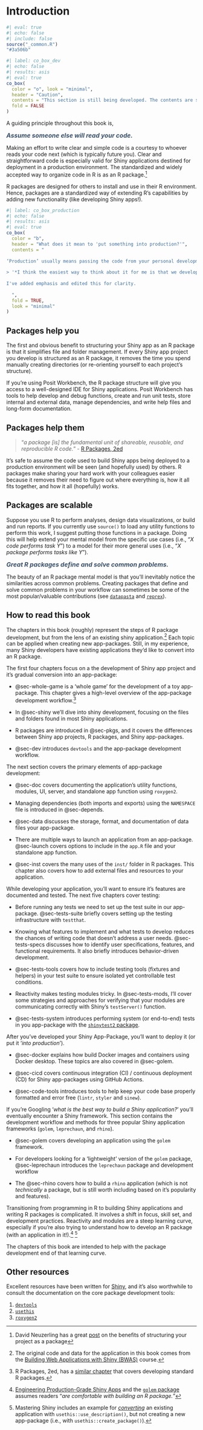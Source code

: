 # Introduction {#sec-intro .unnumbered}

```r
#| eval: true 
#| echo: false 
#| include: false
source("_common.R")
"#3a506b"
```

```r
#| label: co_box_dev
#| echo: false
#| results: asis
#| eval: true
co_box(
  color = "o", look = "minimal",
  header = "Caution",
  contents = "This section is still being developed. The contents are subject to change.",
  fold = FALSE
)
```

A guiding principle throughout this book is,

[Assume someone else will read your code.]{style='font-size: 1.15em; font-style: italic; font-weight: bold; color: #3a506b;'}

Making an effort to write clear and simple code is a courtesy to whoever reads your code next (which is typically future you). Clear and straightforward code is especially valid for Shiny applications destined for deployment in a production environment. The standardized and widely accepted way to organize code in R is as an R package.[^intro-r-pkgs]

R packages are designed for others to install and use in their R environment. Hence, packages are a standardized way of extending R's capabilities by adding new functionality (like developing Shiny apps!).

```r
#| label: co_box_production
#| echo: false
#| results: asis
#| eval: true
co_box(
  color = "b",
  header = "What does it mean to 'put something into production?'",
  contents = "
  
‘Production’ usually means passing the code from your personal development environment into your company's cloud-based server environment, which typically involves bundling your app in a structure that can be shared, installed, tested, and launched.
  
> '*I think the easiest way to think about it for me is that we develop a model in one computational environment--think of this as maybe your laptop or maybe you work in a server environment--still, it's in one place, and it turns out the software that you need to have installed there is about tuning, training, etc. **Putting something into production is getting it out of that computational environment and successfully carrying it over to a new computational environment.** For many people, this might be like a  cloud computing environment. It might be some kind of server your organization has, and we need to take it, lift it, and then successfully have it working.*' - Julia Silge, [What is 'production' anyway? MLOps for the curious (SatRdays London 2023)]((https://youtu.be/53-x5OFMGjA?t=1411))
  
I've added emphasis and edited this for clarity.
  
  ",
  fold = TRUE, 
  look = "minimal"
)
```

[^intro-r-pkgs]: David Neuzerling has a great [post](https://mdneuzerling.com/post/data-science-workflows/) on the benefits of structuring your project as a package 

## Packages help you

The first and obvious benefit to structuring your Shiny app as an R package is that it simplifies file and folder management. If every Shiny app project you develop is structured as an R package, it removes the time you spend manually creating directories (or re-orienting yourself to each project's structure). 

If you're using Posit Workbench, the R package structure will give you access to a well-designed IDE for Shiny applications. Posit Workbench has tools to help develop and debug functions, create and run unit tests, store internal and external data, manage dependencies, and write help files and long-form documentation. 

## Packages help them

> "*a package [is] the fundamental unit of shareable, reusable, and reproducible R code.*" - [R Packages, 2ed](https://r-pkgs.org/)

It's safe to assume the code used to build Shiny apps being deployed to a production environment will be seen (and hopefully used) by others. R packages make sharing your hard work with your colleagues easier because it removes their need to figure out where everything is, how it all fits together, and how it all (hopefully) works.

## Packages are scalable 

Suppose you use R to perform analyses, design data visualizations, or build and run reports. If you currently use `source()` to load any utility functions to perform this work, I suggest putting those functions in a package. Doing this will help extend your mental model from the specific use cases (i.e., "*X code performs task Y*") to a model for their more general uses (i.e., "*X package performs tasks like Y*").

[Great R packages define and solve common problems.]{style='font-size: 1.15em; font-style: italic; font-weight: bold; color: #3a506b;'} 

The beauty of an R package mental model is that you’ll inevitably notice the similarities across common problems. Creating packages that define and solve common problems in your workflow can sometimes be some of the most popular/valuable contributions (see [`datapasta`](https://milesmcbain.github.io/datapasta/) and [`reprex`](https://reprex.tidyverse.org/)).


## How to read this book 

The chapters in this book (roughly) represent the steps of R package development, but from the lens of an existing shiny application.[^intro-bwas] Each topic can be applied when creating new app-packages. Still, in my experience, many Shiny developers have existing applications they'd like to convert into an R package.

The first four chapters focus on a the development of Shiny app project and it's gradual conversion into an app-package:

-   @sec-whole-game is a 'whole game' for the development of a toy app-package. This chapter gives a high-level overview of the app-package development workflow.[^r-pkgs-whole-game]

-   In @sec-shiny we'll dive into shiny development, focusing on the files and folders found in most Shiny applications.

-   R packages are introduced in @sec-pkgs, and it covers the differences between Shiny app projects, R packages, and Shiny app-packages. 

-   @sec-dev introduces `devtools` and the app-package development workflow.

The next section covers the primary elements of app-package development: 

-   @sec-doc covers documenting the application's utility functions, modules, UI, server, and standalone app function using `roxygen2`.

-   Managing dependencies (both imports and exports) using the `NAMESPACE` file is introduced in @sec-depends.

-   @sec-data discusses the storage, format, and documentation of data files your app-package. 

-   There are multiple ways to launch an application from an app-package. @sec-launch covers options to include in the `app.R` file and your standalone app function. 

-   @sec-inst covers the many uses of the `inst/` folder in R packages. This chapter also covers how to add external files and resources to your application.

[^r-pkgs-whole-game]: R Packages, 2ed, has a [similar chapter](https://r-pkgs.org/whole-game.html) that covers developing standard R packages. 

[^intro-bwas]: The original code and data for the application in this book comes from the [Building Web Applications with Shiny (BWAS)](https://rstudio-education.github.io/shiny-course/) course.

While developing your application, you'll want to ensure it's features are documented and tested. The next five chapters cover testing: 

-   Before running any tests we need to set up the test suite in our app-package. @sec-tests-suite briefly covers setting up the testing infrastructure with `testthat`. 

-   Knowing what features to implement and what tests to develop reduces the chances of writing code that doesn't address a user needs. @sec-tests-specs discusses how to identify user specifications, features, and functional requirements. It also briefly introduces behavior-driven development.

-   @sec-tests-tools covers how to include testing tools (fixtures and helpers) in your test suite to ensure isolated yet controllable test conditions.

-   Reactivity makes testing modules tricky. In @sec-tests-mods, I'll cover some strategies and approaches for verifying that your modules are communicating correctly with Shiny's `testServer()` function.

-   @sec-tests-system introduces performing system (or end-to-end) tests in you app-package with the [`shinytest2` package](https://rstudio.github.io/shinytest2/).

After you've developed your Shiny App-Package, you'll want to deploy it (or put it '*into production*').

-   @sec-docker explains how build Docker images and containers using Docker desktop. These topics are also covered in @sec-golem. 

-   @sec-cicd covers continuous integration (CI) / continuous deployment (CD) for Shiny app-packages using GitHub Actions.

-   @sec-code-tools introduces tools to help keep your code base properly formatted and error free (`lintr`, `styler` and `sinew`).

If you're Googling '*what is the best way to build a Shiny application?*' you'll eventually encounter a Shiny framework. This section contains the development workflow and methods for three popular Shiny application frameworks (`golem`, `leprechaun`, and `rhino`). 

-   @sec-golem covers developing an application using the `golem` framework. 

-   For developers looking for a 'lightweight' version of the `golem` package, @sec-leprechaun introduces the `leprechaun` package and development workflow

- The @sec-rhino covers how to build a `rhino` application (which is not *technically* a package, but is still worth including based on it's popularity and features). 

Transitioning from programming in R to building Shiny applications and writing R packages is complicated. It involves a shift in focus, skill set, and development practices. Reactivity and modules are a steep learning curve, especially if you're also trying to understand how to develop an R package (with an application in it!).[^intro-golem] [^intro-mastering-shiny]

[^intro-golem]: [Engineering Production-Grade Shiny Apps](https://engineering-shiny.org/) and the [`golem` package](https://thinkr-open.github.io/golem/) assumes readers "*are comfortable with building an R package.*"

[^intro-mastering-shiny]: Mastering Shiny includes an example for  *[converting](https://mastering-shiny.org/scaling-packaging.html?#converting-an-existing-app)* an existing application with `usethis::use_description()`, but not creating a new app-package (i.e., with `usethis::create_package()`).

The chapters of this book are intended to help with the package development end of that learning curve. 

## Other resources

Excellent resources have been written for [Shiny](https://shiny.posit.co/r/articles/), and it's also worthwhile to consult the documentation on the core package development tools: 

1. [`devtools`](https://devtools.r-lib.org/)  
2. [`usethis`](https://usethis.r-lib.org/)    
3. [`roxygen2`](https://roxygen2.r-lib.org/)   


<!--
:::: {.callout-important collapse="true" appearance='simple'}

### [`monthApp`]{style='font-size: 1.10em;'} from Mastering Shiny

::: {style='font-size: 1.05em; color: #696969;'}

If you happened to download or clone the [`monthApp`](https://github.com/hadley/monthApp) example from the [Packages Chapter](https://mastering-shiny.org/scaling-packaging.html), you may have notice a few things:[^pkgs-0]

1. `DESCRIPTION` contains additional fields that are not addressed.[^pkgs-1] 

2. `monthApp.Rproj` has been configured to work with package.[^pkgs-2a]

3. `devtools::build()` ([<kbd>Ctrl/Cmd</kbd> + <kbd>Shift</kbd> + <kbd>B</kbd>]{style="font-weight: bold; font-size: 0.90em"}) has been configured to have additional behaviors.[^pkgs-2b]

4. Dependency management is discussed briefly but not documented in the application.[^pkgs-3]
  
5. `monthApp` doesn't have any help files[^pkgs-4] or tests.[^pkgs-5] 


[^pkgs-0]: The [Packages](https://mastering-shiny.org/scaling-packaging.html) chapter from [Mastering Shiny](https://mastering-shiny.org/) gets your '*toes into the water of package development*', but in my opinion, is probably not enough for you to get your shiny app project into an R package that's ready to be shipped into most production environments.

[^pkgs-1]: The [`DESCRIPTION`](https://github.com/hadley/monthApp/blob/master/DESCRIPTION) file in `monthApp` contains fields not included in the arguments passed to `usethis::use_description()` (these were added [separately](https://github.com/hadley/monthApp/commit/9899da4c89f4114a0611b415f4a329daeb753069)), and a few arguments can be adapted or removed to save time.

[^pkgs-2a]: The `.Rproj` file is the connection between the `DESCRIPTION` fields, the code in the `R/` folder, and the IDE's **Build** pane or “package development mode.” If you already have an `.Rproj` file in your shiny app project, you can activate these settings under **Tools** > **Project Options** > **Build Tools**. 

[^pkgs-2b]: The [`monthApp.Rproj`](https://github.com/hadley/monthApp/blob/9899da4c89f4114a0611b415f4a329daeb753069/monthApp.Rproj#L22) file contains additional settings you can add with **Tools** > **Project Options** > **Build Tools**, then under **Generate documentation with Roxygen**, click **Configure** and select **Install and Restart**.

[^pkgs-3]: The [`NAMESPACE` file](https://github.com/hadley/monthApp/blob/master/NAMESPACE) is empty and the `Imports` field is missing from the [`DESCRIPTION`](https://github.com/hadley/monthApp/blob/master/DESCRIPTION) (although the chapter discusses [importing `shiny`](https://mastering-shiny.org/scaling-packaging.html#r-cmd-check)).

[^pkgs-4]: `roxygen2` is mentioned, but it's beyond the scope of [Mastering Shiny](https://mastering-shiny.org/), so for now just know `roxygen2` syntax is placed in the code below `R/` to create the help files and the `NAMESPACE`.

[^pkgs-5]: `monthApp` doesn't have the testing infrastructure provided by [`testthat`](https://testthat.r-lib.org/), but this can be quickly created using `usethis::use_testthat()` (and an entire chapter is dedicated to [testing](https://mastering-shiny.org/scaling-testing.html).



::: 

::::

-->